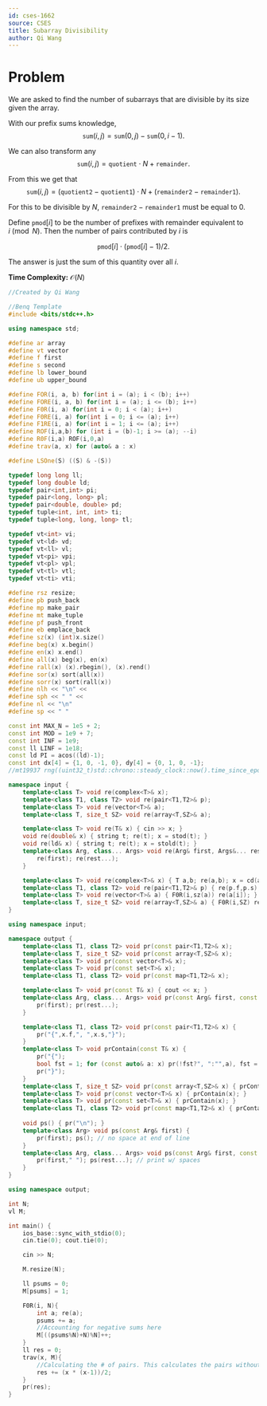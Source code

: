 ```yaml
---
id: cses-1662
source: CSES
title: Subarray Divisibility
author: Qi Wang
---
```


# Problem

We are asked to find the number of subarrays that are divisible by its size given the array.

<Spoiler title="Solution">

With our prefix sums knowledge, 
$$
\texttt{sum}(i, j) = \texttt{sum}(0, j) - \texttt{sum}(0, i-1).
$$

We can also transform any 
$$
\texttt{sum}(i, j) = \texttt{quotient} \cdot N + \texttt{remainder}.
$$

From this we get that 
$$
\texttt{sum}(i, j) = (\texttt{quotient2} - \texttt{quotient1}) \cdot N + (\texttt{remainder2} - \texttt{remainder1}).
$$

For this to be divisible by $N$, $\texttt{remainder2} - \texttt{remainder1}$ must be equal to $0$. 

Define $\texttt{pmod}[i]$ to be the number of prefixes with remainder equivalent to $i\pmod{N}$. Then the number of pairs contributed by $i$ is

$$
\texttt{pmod}[i] \cdot (\texttt{pmod}[i] - 1) / 2.
$$

The answer is just the sum of this quantity over all $i$.

**Time Complexity:** $\mathcal{O}(N)$

```cpp
//Created by Qi Wang

//Benq Template
#include <bits/stdc++.h>

using namespace std;

#define ar array
#define vt vector
#define f first
#define s second
#define lb lower_bound
#define ub upper_bound

#define FOR(i, a, b) for(int i = (a); i < (b); i++)
#define FORE(i, a, b) for(int i = (a); i <= (b); i++)
#define F0R(i, a) for(int i = 0; i < (a); i++)
#define F0RE(i, a) for(int i = 0; i <= (a); i++)
#define F1RE(i, a) for(int i = 1; i <= (a); i++)
#define ROF(i,a,b) for (int i = (b)-1; i >= (a); --i)
#define R0F(i,a) ROF(i,0,a)
#define trav(a, x) for (auto& a : x)

#define LSOne(S) ((S) & -(S))

typedef long long ll;
typedef long double ld;
typedef pair<int,int> pi;
typedef pair<long, long> pl;
typedef pair<double, double> pd;
typedef tuple<int, int, int> ti;
typedef tuple<long, long, long> tl;

typedef vt<int> vi;
typedef vt<ld> vd;
typedef vt<ll> vl;
typedef vt<pi> vpi;
typedef vt<pl> vpl;
typedef vt<tl> vtl;
typedef vt<ti> vti;

#define rsz resize;
#define pb push_back
#define mp make_pair
#define mt make_tuple
#define pf push_front
#define eb emplace_back
#define sz(x) (int)x.size()
#define beg(x) x.begin()
#define en(x) x.end()
#define all(x) beg(x), en(x)
#define rall(x) (x).rbegin(), (x).rend()
#define sor(x) sort(all(x))
#define sorr(x) sort(rall(x))
#define nlh << "\n" <<
#define sph << " " <<
#define nl << "\n"
#define sp << " "

const int MAX_N = 1e5 + 2;
const int MOD = 1e9 + 7;
const int INF = 1e9;
const ll LINF = 1e18;
const ld PI = acos((ld)-1);
const int dx[4] = {1, 0, -1, 0}, dy[4] = {0, 1, 0, -1};
//mt19937 rng((uint32_t)std::chrono::steady_clock::now().time_since_epoch().count()); 

namespace input {
    template<class T> void re(complex<T>& x);
    template<class T1, class T2> void re(pair<T1,T2>& p);
    template<class T> void re(vector<T>& a);
    template<class T, size_t SZ> void re(array<T,SZ>& a);

    template<class T> void re(T& x) { cin >> x; }
    void re(double& x) { string t; re(t); x = stod(t); }
    void re(ld& x) { string t; re(t); x = stold(t); }
    template<class Arg, class... Args> void re(Arg& first, Args&... rest) { 
        re(first); re(rest...); 
    }

    template<class T> void re(complex<T>& x) { T a,b; re(a,b); x = cd(a,b); }
    template<class T1, class T2> void re(pair<T1,T2>& p) { re(p.f,p.s); }
    template<class T> void re(vector<T>& a) { F0R(i,sz(a)) re(a[i]); }
    template<class T, size_t SZ> void re(array<T,SZ>& a) { F0R(i,SZ) re(a[i]); }
}

using namespace input;

namespace output {
    template<class T1, class T2> void pr(const pair<T1,T2>& x);
    template<class T, size_t SZ> void pr(const array<T,SZ>& x);
    template<class T> void pr(const vector<T>& x);
    template<class T> void pr(const set<T>& x);
    template<class T1, class T2> void pr(const map<T1,T2>& x);

    template<class T> void pr(const T& x) { cout << x; }
    template<class Arg, class... Args> void pr(const Arg& first, const Args&... rest) { 
        pr(first); pr(rest...); 
    }

    template<class T1, class T2> void pr(const pair<T1,T2>& x) { 
        pr("{",x.f,", ",x.s,"}"); 
    }
    template<class T> void prContain(const T& x) {
        pr("{");
        bool fst = 1; for (const auto& a: x) pr(!fst?", ":"",a), fst = 0; // const needed for vector<bool>
        pr("}");
    }
    template<class T, size_t SZ> void pr(const array<T,SZ>& x) { prContain(x); }
    template<class T> void pr(const vector<T>& x) { prContain(x); }
    template<class T> void pr(const set<T>& x) { prContain(x); }
    template<class T1, class T2> void pr(const map<T1,T2>& x) { prContain(x); }
    
    void ps() { pr("\n"); }
    template<class Arg> void ps(const Arg& first) { 
        pr(first); ps(); // no space at end of line
    }
    template<class Arg, class... Args> void ps(const Arg& first, const Args&... rest) { 
        pr(first," "); ps(rest...); // print w/ spaces
    }
}

using namespace output;

int N;
vl M;

int main() {
    ios_base::sync_with_stdio(0);
    cin.tie(0); cout.tie(0);

    cin >> N;

    M.resize(N);

    ll psums = 0;
    M[psums] = 1;

    F0R(i, N){
        int a; re(a);
        psums += a;
        //Accounting for negative sums here
        M[((psums%N)+N)%N]++;
    }
    ll res = 0;
    trav(x, M){
        //Calculating the # of pairs. This calculates the pairs without duplicates and reverse groups.
        res += (x * (x-1))/2;
    }
    pr(res);
}
```

</Spoiler>

